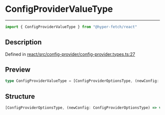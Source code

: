 

# ConfigProviderValueType

<div class="api-docs__separator" data-reactroot="">

---

</div><div class="api-docs__import" data-reactroot="">

```ts
import { ConfigProviderValueType } from "@hyper-fetch/react"
```

</div><div class="api-docs__section">

## Description

</div><div class="api-docs__description"><span class="api-docs__do-not-parse">



</span></div><p class="api-docs__definition">

Defined in [react/src/config-provider/config-provider.types.ts:27](https://github.com/BetterTyped/hyper-fetch/blob/c3e2c45/packages/react/src/config-provider/config-provider.types.ts#L27)

</p><div class="api-docs__section">

## Preview

</div><div class="api-docs__preview type single">

```ts
type ConfigProviderValueType = [ConfigProviderOptionsType, (newConfig: ConfigProviderOptionsType) => void];
```

</div><div class="api-docs__section">

## Structure

</div><div class="api-docs__returns">

```ts
[ConfigProviderOptionsType, (newConfig: ConfigProviderOptionsType) => void]
```

</div>
